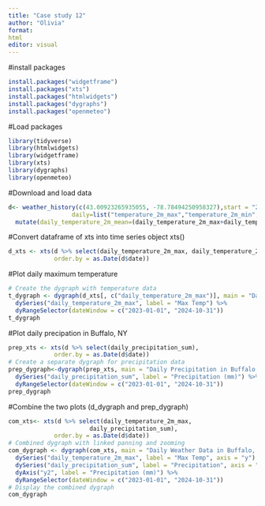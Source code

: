 ```yaml
---
title: "Case study 12"
author: "Olivia"
format: 
html
editor: visual
---
```


#install packages

```r
install.packages("widgetframe")
install.packages("xts")
install.packages("htmlwidgets")
install.packages("dygraphs")
install.packages("openmeteo")
```

#Load packages

```r
library(tidyverse)
library(htmlwidgets)
library(widgetframe)
library(xts)
library(dygraphs)
library(openmeteo)
```

#Download and load data

```r
d<- weather_history(c(43.00923265935055, -78.78494250958327),start = "2023-01-01",end=today(),
                  daily=list("temperature_2m_max","temperature_2m_min","precipitation_sum")) %>% 
  mutate(daily_temperature_2m_mean=(daily_temperature_2m_max+daily_temperature_2m_min)/2)
```

#Convert dataframe of xts into time series object xts()

```r
d_xts <- xts(d %>% select(daily_temperature_2m_max, daily_temperature_2m_min, daily_temperature_2m_mean, daily_precipitation_sum),
             order.by = as.Date(d$date))
```

#Plot daily maximum temperature

```r
# Create the dygraph with temperature data 
t_dygraph <- dygraph(d_xts[, c("daily_temperature_2m_max")], main = "Daily Maximum Temperature in Buffalo, NY") %>% 
  dySeries("daily_temperature_2m_max", label = "Max Temp") %>% 
  dyRangeSelector(dateWindow = c("2023-01-01", "2024-10-31"))
t_dygraph
```

#Plot daily precipation in Buffalo, NY

```r
prep_xts <- xts(d %>% select(daily_precipitation_sum),
             order.by = as.Date(d$date))
# Create a separate dygraph for precipitation data
prep_dygraph<-dygraph(prep_xts, main = "Daily Precipitation in Buffalo, NY") %>%
  dySeries("daily_precipitation_sum", label = "Precipitation (mm)") %>%
  dyRangeSelector(dateWindow = c("2023-01-01", "2024-10-31"))
prep_dygraph
```

#Combine the two plots (d_dygraph and prep_dygraph)

```r
com_xts<- xts(d %>% select(daily_temperature_2m_max,
                       daily_precipitation_sum),
             order.by = as.Date(d$date))
# Combined dygraph with linked panning and zooming
com_dygraph <- dygraph(com_xts, main = "Daily Weather Data in Buffalo, NY") %>% 
  dySeries("daily_temperature_2m_max", label = "Max Temp", axis = "y") %>% 
  dySeries("daily_precipitation_sum", label = "Precipitation", axis = "y2") %>% 
  dyAxis("y2", label = "Precipitation (mm)") %>%
  dyRangeSelector(dateWindow = c("2023-01-01", "2024-10-31")) 
# Display the combined dygraph 
com_dygraph
```
